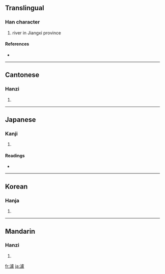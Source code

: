 {{also|泸}}
==Translingual==

===Han character===
{{Han char|rn=85|rad=水|as=16|sn=19|four=3111<sub>7</sub>|canj=水卜心廿 (EYPT)}}

# river in Jiangxi province

====References====
* {{Han ref|kx=0659.420|dkj=18646|dj=1069.200|hdz=31783.090|uh=7018|ud=28696|bh=C379|bd=50041}}

----

==Cantonese==

===Hanzi===
{{yue-hanzi|jyut=|y=lou4}}

# {{defn|Cantonese}}

----

==Japanese==

===Kanji===
{{ja-kanji|grade=|rs=水16}}

# {{defn|Japanese}}

====Readings====
* {{ja-readings|on=[[ろ]] (ro)|kun=}}

----

==Korean==

===Hanja===
{{ko-hanja|hangeul=로>노|eumhun=|rv=ro>no|mr=ro>no|y=lo>no}}

# {{defn|Korean}}

----

==Mandarin==

===Hanzi===
{{cmn-hanzi|sim=泸|pin=[[lú]] ([[lu2]])|wg=lu<sup>2</sup>}}

# {{defn|Mandarin}}

[[fr:瀘]]
[[ja:瀘]]